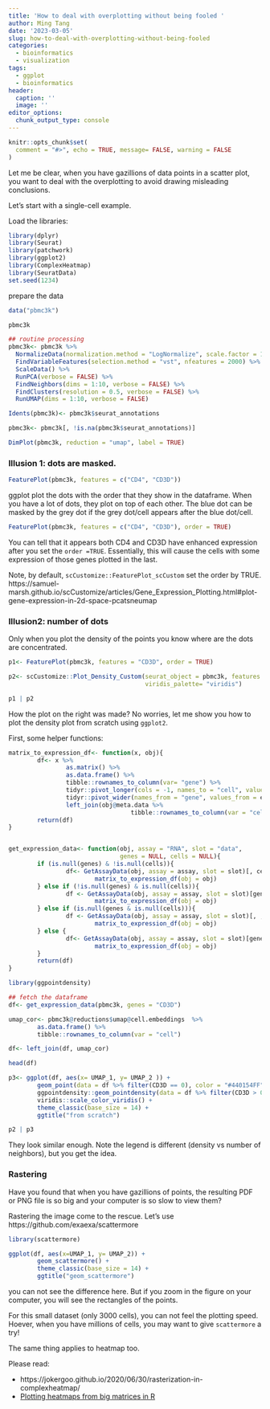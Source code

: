 ```yaml
---
title: 'How to deal with overplotting without being fooled '
author: Ming Tang
date: '2023-03-05'
slug: how-to-deal-with-overplotting-without-being-fooled
categories:
  - bioinformatics
  - visualization
tags:
  - ggplot
  - bioinformatics
header:
  caption: ''
  image: ''
editor_options: 
  chunk_output_type: console
---
```


```r
knitr::opts_chunk$set(
  comment = "#>", echo = TRUE, message= FALSE, warning = FALSE
)
```

Let me be clear, when you have gazillions of data points in a scatter plot, you
want to deal with the overplotting to avoid drawing misleading conclusions.

Let's start with a single-cell example.

Load the libraries:
```r
library(dplyr)
library(Seurat)
library(patchwork)
library(ggplot2)
library(ComplexHeatmap)
library(SeuratData)
set.seed(1234)
```

prepare the data

```r
data("pbmc3k")

pbmc3k

## routine processing
pbmc3k<- pbmc3k %>% 
  NormalizeData(normalization.method = "LogNormalize", scale.factor = 10000) %>%
  FindVariableFeatures(selection.method = "vst", nfeatures = 2000) %>%
  ScaleData() %>%
  RunPCA(verbose = FALSE) %>%
  FindNeighbors(dims = 1:10, verbose = FALSE) %>%
  FindClusters(resolution = 0.5, verbose = FALSE) %>%
  RunUMAP(dims = 1:10, verbose = FALSE)

Idents(pbmc3k)<- pbmc3k$seurat_annotations

pbmc3k<- pbmc3k[, !is.na(pbmc3k$seurat_annotations)]

DimPlot(pbmc3k, reduction = "umap", label = TRUE)
```

### Illusion 1: dots are masked.

```r
FeaturePlot(pbmc3k, features = c("CD4", "CD3D"))
```


ggplot plot the dots with the order that they show in the dataframe. When you have 
a lot of dots, they plot on top of each other. The blue dot can be masked by
the grey dot if the grey dot/cell appears after the blue dot/cell.

```r
FeaturePlot(pbmc3k, features = c("CD4", "CD3D"), order = TRUE)
```

You can tell that it appears both CD4 and CD3D have enhanced expression after you set the `order =TRUE`.
Essentially, this will cause the cells with some expression of those genes plotted in the last.

Note, by default, `scCustomize::FeaturePlot_scCustom` set the order by TRUE. https://samuel-marsh.github.io/scCustomize/articles/Gene_Expression_Plotting.html#plot-gene-expression-in-2d-space-pcatsneumap


### Illusion2: number of dots 

Only when you plot the density of the points you know where are the dots are concentrated.

```r
p1<- FeaturePlot(pbmc3k, features = "CD3D", order = TRUE)

p2<- scCustomize::Plot_Density_Custom(seurat_object = pbmc3k, features = "CD3D",
                                      viridis_palette= "viridis")

p1 | p2
```

How the plot on the right was made?
No worries, let me show you how to plot the density plot from scratch using `ggplot2`.

First, some helper functions:

```r
matrix_to_expression_df<- function(x, obj){
        df<- x %>%
                as.matrix() %>% 
                as.data.frame() %>%
                tibble::rownames_to_column(var= "gene") %>%
                tidyr::pivot_longer(cols = -1, names_to = "cell", values_to = "expression") %>%
                tidyr::pivot_wider(names_from = "gene", values_from = expression) %>%
                left_join(obj@meta.data %>% 
                                  tibble::rownames_to_column(var = "cell"))
        return(df)
}


get_expression_data<- function(obj, assay = "RNA", slot = "data", 
                               genes = NULL, cells = NULL){
        if (is.null(genes) & !is.null(cells)){
                df<- GetAssayData(obj, assay = assay, slot = slot)[, cells, drop = FALSE] %>%
                        matrix_to_expression_df(obj = obj)
        } else if (!is.null(genes) & is.null(cells)){
                df <- GetAssayData(obj, assay = assay, slot = slot)[genes, , drop = FALSE] %>%
                        matrix_to_expression_df(obj = obj)
        } else if (is.null(genes & is.null(cells))){
                df <- GetAssayData(obj, assay = assay, slot = slot)[, , drop = FALSE] %>%
                        matrix_to_expression_df(obj = obj)
        } else {
                df<- GetAssayData(obj, assay = assay, slot = slot)[genes, cells, drop = FALSE] %>%
                        matrix_to_expression_df(obj = obj)
        }
        return(df)
}
```

```r
library(ggpointdensity)

## fetch the dataframe
df<- get_expression_data(pbmc3k, genes = "CD3D")

umap_cor<- pbmc3k@reductions$umap@cell.embeddings  %>%
        as.data.frame() %>%
        tibble::rownames_to_column(var = "cell")

df<- left_join(df, umap_cor)

head(df)

p3<- ggplot(df, aes(x= UMAP_1, y= UMAP_2 )) +
        geom_point(data = df %>% filter(CD3D == 0), color = "#440154FF", size = 0.6) +
        ggpointdensity::geom_pointdensity(data = df %>% filter(CD3D > 0), size = 0.6) +
        viridis::scale_color_viridis() +
        theme_classic(base_size = 14) +
        ggtitle("from scratch")

p2 | p3
```

They look similar enough. Note the legend is different (density vs number of neighbors), but you get the idea.

### Rastering

Have you found that when you have gazillions of points, the resulting PDF or PNG file is so big and your computer
is so slow to view them?

Rastering the image come to the rescue. Let's use https://github.com/exaexa/scattermore

```r
library(scattermore)

ggplot(df, aes(x=UMAP_1, y= UMAP_2)) +
        geom_scattermore() +
        theme_classic(base_size = 14) +
        ggtitle("geom_scattermore")
```

 you can not see the difference here. But if you zoom in
the figure on your computer, you will see the rectangles of the points.

For this small dataset (only 3000 cells), you can not feel the plotting speed.
Hoever, when you have millions of cells, you may want to give `scattermore` a try!

The same thing applies to heatmap too.

Please read:

* https://jokergoo.github.io/2020/06/30/rasterization-in-complexheatmap/   
* [Plotting heatmaps from big matrices in R](https://gdevailly.netlify.app/post/plotting-big-matrices-in-r/)
